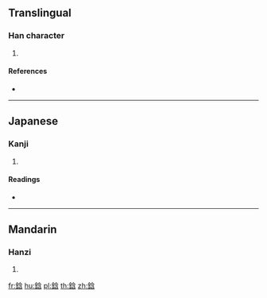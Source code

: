 {{character info/new}}
==Translingual==

===Han character===
{{Han char|rn=167|rad=金|as=07|sn=15|four=88162|canj=COIR,XCOIR}}

# {{defn|Han|sort=金07}}

====References====
* {{Han ref|kx=1308.070|dkj=40477|dj=1810.030|hdz=64210.040|uh=92E1|ud=37601|bh=E8A2|bd=59554}}

----

==Japanese==

===Kanji===
{{ja-kanji|grade=|rs=金07}}

# {{defn|lang=ja|sort=金07}}

====Readings====
* {{ja-readings|on=[[かん]] (kan), [[ごん]] (gon)|kun=[[いれる]] (ireru)|nanori=}}

----

==Mandarin==

===Hanzi===
{{cmn-hanzi|pin=[[hán]] ([[han2]])|wg=han<sup>2</sup>}}

# {{defn|lang=cmn|sort=金07}}

[[fr:鋡]]
[[hu:鋡]]
[[pl:鋡]]
[[th:鋡]]
[[zh:鋡]]